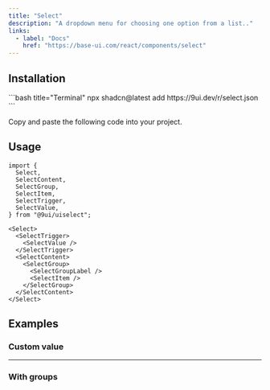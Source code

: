 ```yaml
---
title: "Select"
description: "A dropdown menu for choosing one option from a list.."
links:
  - label: "Docs"
    href: "https://base-ui.com/react/components/select"
---
```


<Preview name="select-demo" />

## Installation

<Installation>
<div>
```bash title="Terminal"
npx shadcn@latest add https://9ui.dev/r/select.json
```
</div>

<Steps>

<Step>Copy and paste the following code into your project.</Step>

<Source name="select" />

</Steps>
</Installation>

## Usage

```tsx title="Imports"
import {
  Select,
  SelectContent,
  SelectGroup,
  SelectItem,
  SelectTrigger,
  SelectValue,
} from "@9ui/uiselect";
```

```tsx title="Anatomy"
<Select>
  <SelectTrigger>
    <SelectValue />
  </SelectTrigger>
  <SelectContent>
    <SelectGroup>
      <SelectGroupLabel />
      <SelectItem />
    </SelectGroup>
  </SelectContent>
</Select>
```

## Examples

### Custom value

<Preview name="select-with-custom-value" />

---

### With groups

<Preview name="select-with-groups" />

